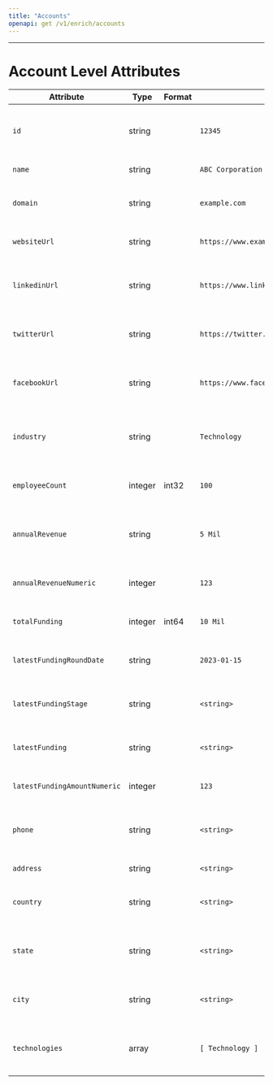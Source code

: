 ```yaml
---
title: "Accounts"
openapi: get /v1/enrich/accounts
---
```

---
# Account Level Attributes
| Attribute                   | Type    | Format  | Example            | Description                                       |
|-----------------------------|---------|---------|--------------------|---------------------------------------------------|
| `id`                        | string  |         | `12345`            | Unique identifier associated with the account.     |
| `name`                      | string  |         | `ABC Corporation`  | Name of the account.                               |
| `domain`                    | string  |         | `example.com`      | Domain associated with the account.                |
| `websiteUrl`                | string  |         | `https://www.example.com` | URL of the account's website.              |
| `linkedinUrl`               | string  |         | `https://www.linkedin.com/company/example` | URL pointing to the account's LinkedIn page.       |
| `twitterUrl`                | string  |         | `https://twitter.com/example` | URL pointing to the account's Twitter profile.     |
| `facebookUrl`               | string  |         | `https://www.facebook.com/example` | URL pointing to the account's Facebook page.  |
| `industry`                  | string  |         | `Technology`       | Industry or sector associated with the account.    |
| `employeeCount`             | integer | int32   | `100`              | Number of employees working for the account.       |
| `annualRevenue`             | string  |         | `5 Mil`            | Annual revenue associated with the account.        |
| `annualRevenueNumeric`      | integer |         | `123`              | Numeric representation of annual revenue.         |
| `totalFunding`              | integer | int64   | `10 Mil`           | Total funding received by the account.             |
| `latestFundingRoundDate`    | string  |         | `2023-01-15`       | Date of the latest funding round for the account.  |
| `latestFundingStage`        | string  |         | `<string>`         | Stage of the latest funding for the account.       |
| `latestFunding`             | string  |         | `<string>`         | Information about the latest funding of the account|
| `latestFundingAmountNumeric`| integer |         | `123`              | Numeric amount of the latest funding.              |
| `phone`                     | string  |         | `<string>`         | Phone number associated with the account.          |
| `address`                   | string  |         | `<string>`         | Address of the account.                            |
| `country`                   | string  |         | `<string>`         | Country associated with the account.               |
| `state`                     | string  |         | `<string>`         | State or region associated with the account.       |
| `city`                      | string  |         | `<string>`         | City associated with the account.                  |
| `technologies`              | array   |         | `[ Technology ]` | Array of technologies associated with the account. |

